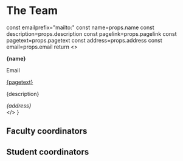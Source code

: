 
# The Team

  const emailprefix="mailto:"
  const name=props.name
  const description=props.description
  const pagelink=props.pagelink
  const pagetext=props.pagetext
  const address=props.address
  const email=props.email
  return <>
        <div className="transition-all duration-300 mb-4 w-full md:w-1/3 grow-0 bg-blue-500/15 hover:shadow-blue-500 hover:bg-blue-500/20 hover:shadow-md m-2 rounded">
          <div className="p-4">
            <p><b>{name}</b></p>
            <Link href={emailprefix.concat(email)}><p className="text-blue-700 hover:text-blue-400">Email</p></Link>
            <a href={pagelink} className='text-blue-700 hover:text-blue-400'>{pagetext}</a>
            <p>{description}</p>
            <i className='text-sm'>{address}</i>
          </div>
        </div>
        </>
}

## Faculty coordinators

<Card
name="Dr. Askoka Vudyagiri"
email="ashok_vs@uohyd.ac.in"
address="School of Physics, UoH"
description="Faculty coordinator"
/>

## Student coordinators
<div className='flex flex-col md:flex-row '>
<Card
name="Dilip Kumar"
email="21phph03@uohyd.ac.in"
address="School of Physics, UoH"
description="Contact me for booking a sky-watching session"
/>

<Card
name="Dev Raheja"
email="20ipmp28@uohyd.ac.in"
address="Department of Physics, University of Erlangen-Nuremberg"
pagelink="https://www.linkedin.com/in/dev-raheja-065306285"
pagetext="LinkedIn"
description=""
/>

<Card
name="Prayag Yadav"
email="19ipmp03@uohyd.ac.in"
address="Hyderabad"
pagelink="https://www.prayagyadav.me"
pagetext="Website"
description="Contact me for website related queries"
/>


</div>
<div className='flex flex-col md:flex-row'>


<Card
name="Akshat Singh"
pfplink="/img/default_avatar.png"
email="22phmp07@uohyd.ac.in"
address=""
description=""
/>

<Card
name="Samarth Majumdar"
pfplink="/img/default_avatar.png"
email="23ipmp21@uohyd.ac.in"
address=""
description=""
/>

<Card
name="Harsh Vardhan"
pfplink="/img/default_avatar.png"
email="23ipmp21@uohyd.ac.in"
address=""
description=""
/>

</div>
